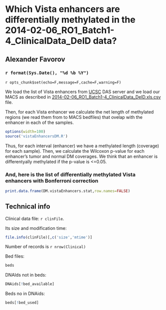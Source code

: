 Which Vista enhancers are differentially methylated in the 2014-02-06_RO1_Batch1-4_ClinicalData_DeID data?
========================================================

Alexander Favorov  
-----------------------------------------------

### `r format(Sys.Date(), "%d %b %Y")` 

`r opts_chunk$set(echo=F,message=F,cache=F,warning=F)`
<!-- cache is off, we save all the neccessary things in Rda -->

We load the list of Vista enhancers from <a href=http://genome.ucsc.edu/>UCSC</a> DAS server and we load our MACS as described in <a href=..\2014-02-06_RO1_Batch1-4_ClinicalData_DeID.html>2014-02-06_RO1_Batch1-4_ClinicalData_DeID.xls.csv</a> file. 

Then, for each Vista enhancer we calculate the net length of methylated regions (we read them from to MACS bedfiles) that ovelap with the enhancer in each of the samples.

```r
options(width=100)
source('vistaEnhancersDM.R')
```

Thus, for each interval (enhancer) we have a methylated length (coverage) for each sample).
Then, we calculate the Wilcoxon p-value for each enhancer's tumor and normal DM coverages.
We think that an enhancer is differentyally methylated if the p-value is <=0.05. 


### And, here is the list of differentially methylated Vista enhancers with Bonferroni correction
```r
print.data.frame(DM.vistaEnhancers.stat,row.names=FALSE)
```

Technical info
-------------------------------
Clinical data file: `r clinFile`.

Its size and modification time: 
```r
file.info(clinFile)[,c('size','mtime')] 
```
Number of records is `r nrow(Clinical)`

Bed files:
```r
beds
```
DNAIds not in beds:
```r
DNAids[!bed_available]
```
Beds no in DNAids:
```r
beds[!bed_used]
```

